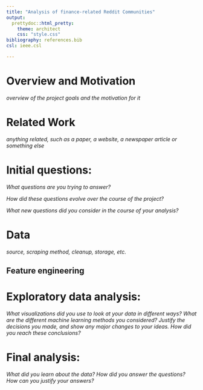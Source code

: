```yaml
---
title: "Analysis of finance-related Reddit Communities"
output: 
  prettydoc::html_pretty:
    theme: architect 
    css: "style.css"
bibliography: references.bib
csl: ieee.csl

---
```


# Overview and Motivation
*overview of the project goals and the motivation for it*

# Related Work 
*anything related, such as a paper, a website, a newspaper article or something else*

# Initial questions:

*What questions are you trying to answer?*

*How did these questions evolve over the course of the project?*

*What new questions did you consider in the course of your analysis?*

# Data

*source, scraping method, cleanup, storage, etc.*

## Feature engineering

# Exploratory data analysis:

*What visualizations did you use to look at your data in different ways?*
*What are the different machine learning methods you considered?*
*Justify the decisions you made, and show any major changes to your ideas.*
*How did you reach these conclusions?*

# Final analysis:

*What did you learn about the data?*
*How did you answer the questions?*
*How can you justify your answers?*
